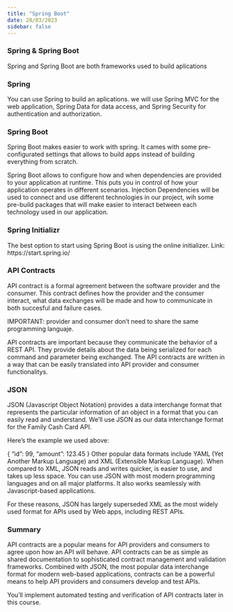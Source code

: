 ```yaml
---
title: "Spring Boot"
date: 28/03/2023
sidebar: false
---
```


### Spring & Spring Boot

Spring and Spring Boot are both frameworks used to build aplications

### Spring

You can use Spring to build an aplications.  we will use Spring MVC for the web application, Spring Data for data access, and Spring Security for authentication and authorization.

### Spring Boot

Spring Boot makes easier to work with spring. It cames with some pre-configurated settings that allows to build apps instead of building everything from scratch.

Spring Boot allows to configure how and when dependencies are provided to your application at runtime. This puts you in control of how your application operates in different scenarios.
Injection Dependencies will be used to connect and use different technologies in our project, wih some pre-build packages that will make easier to interact between each technology used in our application.

### Spring Initializr

The best option to start using Spring Boot is using the online initializer.
Link: https://start.spring.io/

### API Contracts

API contract is a formal agreement between the software provider and the consumer. This contract defines how the provider and the consumer interact, what data exchanges will be made and how to communicate in both succesful and failure cases.

IMPORTANT: provider and consumer don't need to share the same programming languaje.


API contracts are important because they communicate the behavior of a REST API. 
They provide details about the data being serialized for each command and parameter being exchanged. 
The API contracts are written in a way that can be easily translated into API provider and consumer functionalitys.

### JSON

JSON (Javascript Object Notation) provides a data interchange format that represents the particular information of an object in a format that you can easily read and understand. We'll use JSON as our data interchange format for the Family Cash Card API.

Here's the example we used above:

{
  "id": 99,
  "amount": 123.45
}
Other popular data formats include YAML (Yet Another Markup Language) and XML (Extensible Markup Language). When compared to XML, JSON reads and writes quicker, is easier to use, and takes up less space. You can use JSON with most modern programming languages and on all major platforms. It also works seamlessly with Javascript-based applications.

For these reasons, JSON has largely superseded XML as the most widely used format for APIs used by Web apps, including REST APIs.


### Summary
API contracts are a popular means for API providers and consumers to agree upon how an API will behave. API contracts can be as simple as shared documentation to sophisticated contract management and validation frameworks. Combined with JSON, the most popular data interchange format for modern web-based applications, contracts can be a powerful means to help API providers and consumers develop and test APIs.

You'll implement automated testing and verification of API contracts later in this course.

